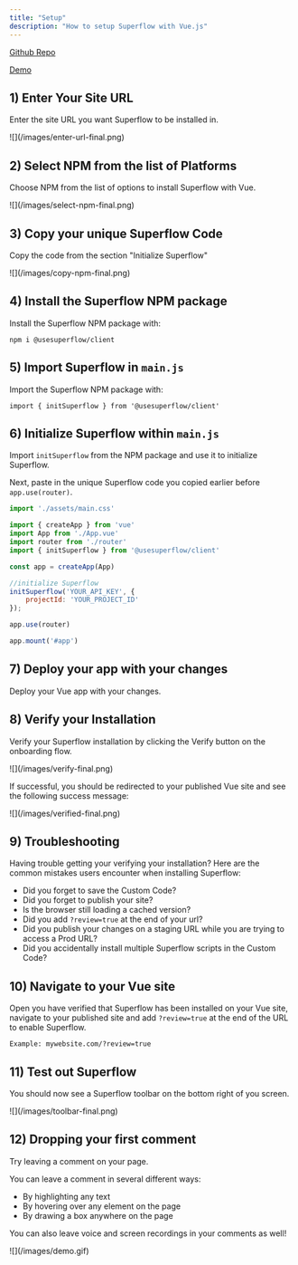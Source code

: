 ```yaml
---
title: "Setup"
description: "How to setup Superflow with Vue.js"
---
```


[Github Repo](https://github.com/benjvelt/superflow-vue)

[Demo](https://superflow-vue.vercel.app/?review=true)

## 1) Enter Your Site URL

Enter the site URL you want Superflow to be installed in.

<Frame>
![](/images/enter-url-final.png)
</Frame>

## 2) Select NPM from the list of Platforms

Choose NPM from the list of options to install Superflow with Vue.

<Frame>
![](/images/select-npm-final.png)
</Frame>

## 3) Copy your unique Superflow Code

Copy the code from the section "Initialize Superflow"

<Frame>
![](/images/copy-npm-final.png)
</Frame>

## 4) Install the Superflow NPM package

Install the Superflow NPM package with:

```
npm i @usesuperflow/client
```

## 5) Import Superflow in `main.js`

Import the Superflow NPM package with:

```
import { initSuperflow } from '@usesuperflow/client'
```

## 6) Initialize Superflow within `main.js`

Import `initSuperflow` from the NPM package and use it to initialize Superflow.

Next, paste in the unique Superflow code you copied earlier before `app.use(router)`.


```js
import './assets/main.css'

import { createApp } from 'vue'
import App from './App.vue'
import router from './router'
import { initSuperflow } from '@usesuperflow/client'

const app = createApp(App)

//initialize Superflow
initSuperflow('YOUR_API_KEY', {
    projectId: 'YOUR_PROJECT_ID'
});

app.use(router)

app.mount('#app')

```
## 7) Deploy your app with your changes

Deploy your Vue app with your changes.


## 8) Verify your Installation

Verify your Superflow installation by clicking the Verify button on the onboarding flow.

<Frame>
![](/images/verify-final.png)
</Frame>

If successful, you should be redirected to your published Vue site and see the following success message:

<Frame>
![](/images/verified-final.png)
</Frame>

## 9) Troubleshooting

Having trouble getting your verifying your installation? Here are the common mistakes users encounter when installing Superflow:

 - Did you forget to save the Custom Code?
 - Did you forget to publish your site?
 - Is the browser still loading a cached version?
 - Did you add `?review=true` at the end of your url?
 - Did you publish your changes on a staging URL while you are trying to access a Prod URL?
 - Did you accidentally install multiple Superflow scripts in the Custom Code?


## 10) Navigate to your Vue site 

Open you have verified that Superflow has been installed on your Vue site, navigate to your published site and add `?review=true` at the end of the URL to enable Superflow. 

`Example: mywebsite.com/?review=true`


## 11) Test out Superflow

You should now see a Superflow toolbar on the bottom right of you screen.

<Frame>
![](/images/toolbar-final.png)
</Frame>




## 12) Dropping your first comment
Try leaving a comment on your page.

You can leave a comment in several different ways:
- By highlighting any text
- By hovering over any element on the page
- By drawing a box anywhere on the page

You can also leave voice and screen recordings in your comments as well!

<Frame>
![](/images/demo.gif)
</Frame>

